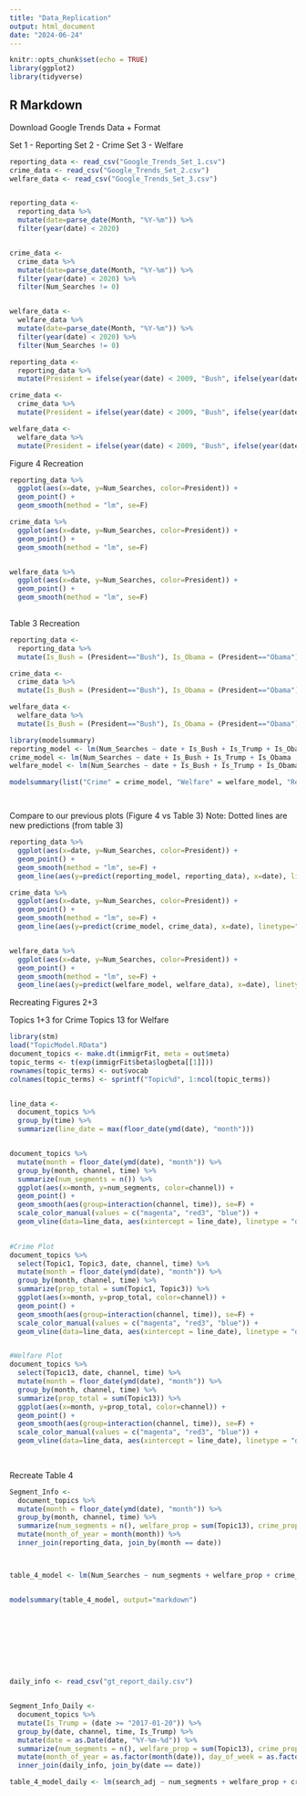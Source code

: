 ---
title: "Data_Replication"
output: html_document
date: "2024-06-24"
---

```{r setup, include=FALSE}
knitr::opts_chunk$set(echo = TRUE)
library(ggplot2)
library(tidyverse)
```

## R Markdown

Download Google Trends Data + Format

Set 1 - Reporting
Set 2 - Crime
Set 3 - Welfare
```{r}
reporting_data <- read_csv("Google_Trends_Set_1.csv") 
crime_data <- read_csv("Google_Trends_Set_2.csv") 
welfare_data <- read_csv("Google_Trends_Set_3.csv") 


reporting_data <- 
  reporting_data %>% 
  mutate(date=parse_date(Month, "%Y-%m")) %>%
  filter(year(date) < 2020)


crime_data <- 
  crime_data %>% 
  mutate(date=parse_date(Month, "%Y-%m")) %>%
  filter(year(date) < 2020) %>%
  filter(Num_Searches != 0)


welfare_data <- 
  welfare_data %>% 
  mutate(date=parse_date(Month, "%Y-%m")) %>%
  filter(year(date) < 2020) %>%
  filter(Num_Searches != 0)

```


```{r}
reporting_data <- 
  reporting_data %>%
  mutate(President = ifelse(year(date) < 2009, "Bush", ifelse(year(date) < 2017, "Obama", "Trump")))

crime_data <- 
  crime_data %>%
  mutate(President = ifelse(year(date) < 2009, "Bush", ifelse(year(date) < 2017, "Obama", "Trump")))

welfare_data <- 
  welfare_data %>%
  mutate(President = ifelse(year(date) < 2009, "Bush", ifelse(year(date) < 2017, "Obama", "Trump")))
```


Figure 4 Recreation
```{r}
reporting_data %>%
  ggplot(aes(x=date, y=Num_Searches, color=President)) +
  geom_point() +
  geom_smooth(method = "lm", se=F)

crime_data %>%
  ggplot(aes(x=date, y=Num_Searches, color=President)) +
  geom_point() +
  geom_smooth(method = "lm", se=F)


welfare_data %>%
  ggplot(aes(x=date, y=Num_Searches, color=President)) +
  geom_point() +
  geom_smooth(method = "lm", se=F)
  

```
Table 3 Recreation
```{r}
reporting_data <- 
  reporting_data %>%
  mutate(Is_Bush = (President=="Bush"), Is_Obama = (President=="Obama"), Is_Trump = (President=="Trump"))

crime_data <- 
  crime_data %>%
  mutate(Is_Bush = (President=="Bush"), Is_Obama = (President=="Obama"), Is_Trump = (President=="Trump"))

welfare_data <- 
  welfare_data %>%
  mutate(Is_Bush = (President=="Bush"), Is_Obama = (President=="Obama"), Is_Trump = (President=="Trump"))

```

```{r}
library(modelsummary)
reporting_model <- lm(Num_Searches ~ date + Is_Bush + Is_Trump + Is_Obama , data=reporting_data)
crime_model <- lm(Num_Searches ~ date + Is_Bush + Is_Trump + Is_Obama , data=crime_data)
welfare_model <- lm(Num_Searches ~ date + Is_Bush + Is_Trump + Is_Obama , data=welfare_data)

modelsummary(list("Crime" = crime_model, "Welfare" = welfare_model, "Report"=reporting_model), output="markdown")




```
Compare to our previous plots (Figure 4 vs Table 3)
Note: Dotted lines are new predictions (from table 3)
```{r}
reporting_data %>%
  ggplot(aes(x=date, y=Num_Searches, color=President)) +
  geom_point() +
  geom_smooth(method = "lm", se=F) + 
  geom_line(aes(y=predict(reporting_model, reporting_data), x=date), linetype="dotted")

crime_data %>%
  ggplot(aes(x=date, y=Num_Searches, color=President)) +
  geom_point() +
  geom_smooth(method = "lm", se=F) +
  geom_line(aes(y=predict(crime_model, crime_data), x=date), linetype="dotted")


welfare_data %>%
  ggplot(aes(x=date, y=Num_Searches, color=President)) +
  geom_point() +
  geom_smooth(method = "lm", se=F) +
  geom_line(aes(y=predict(welfare_model, welfare_data), x=date), linetype="dotted")


```
Recreating Figures 2+3

Topics 1+3 for Crime
Topics 13 for Welfare
```{r}
library(stm)
load("TopicModel.RData")
document_topics <- make.dt(immigrFit, meta = out$meta)
topic_terms <- t(exp(immigrFit$beta$logbeta[[1]]))
rownames(topic_terms) <- out$vocab
colnames(topic_terms) <- sprintf("Topic%d", 1:ncol(topic_terms))
```
```{r}

  
  
```
```{r}
line_data <- 
  document_topics %>%
  group_by(time) %>%
  summarize(line_date = max(floor_date(ymd(date), "month")))


document_topics %>%
  mutate(month = floor_date(ymd(date), "month")) %>%
  group_by(month, channel, time) %>%
  summarize(num_segments = n()) %>%
  ggplot(aes(x=month, y=num_segments, color=channel)) +
  geom_point() +
  geom_smooth(aes(group=interaction(channel, time)), se=F) + 
  scale_color_manual(values = c("magenta", "red3", "blue")) + 
  geom_vline(data=line_data, aes(xintercept = line_date), linetype = "dashed")
  
```
```{r}
#Crime Plot
document_topics %>%
  select(Topic1, Topic3, date, channel, time) %>%
  mutate(month = floor_date(ymd(date), "month")) %>%
  group_by(month, channel, time) %>%
  summarize(prop_total = sum(Topic1, Topic3)) %>%
  ggplot(aes(x=month, y=prop_total, color=channel)) +
  geom_point() +
  geom_smooth(aes(group=interaction(channel, time)), se=F) + 
  scale_color_manual(values = c("magenta", "red3", "blue")) + 
  geom_vline(data=line_data, aes(xintercept = line_date), linetype = "dashed")


#Welfare Plot
document_topics %>%
  select(Topic13, date, channel, time) %>%
  mutate(month = floor_date(ymd(date), "month")) %>%
  group_by(month, channel, time) %>%
  summarize(prop_total = sum(Topic13)) %>%
  ggplot(aes(x=month, y=prop_total, color=channel)) +
  geom_point() +
  geom_smooth(aes(group=interaction(channel, time)), se=F) + 
  scale_color_manual(values = c("magenta", "red3", "blue")) + 
  geom_vline(data=line_data, aes(xintercept = line_date), linetype = "dashed")
  
  
```
Recreate Table 4
```{r}
Segment_Info <- 
  document_topics %>%
  mutate(month = floor_date(ymd(date), "month")) %>%
  group_by(month, channel, time) %>%
  summarize(num_segments = n(), welfare_prop = sum(Topic13), crime_prop = sum(Topic1, Topic3)) %>%
  mutate(month_of_year = month(month)) %>%
  inner_join(reporting_data, join_by(month == date)) 



table_4_model <- lm(Num_Searches ~ num_segments + welfare_prop + crime_prop + Is_Trump + month + month_of_year, data=Segment_Info)


modelsummary(table_4_model, output="markdown")

  




  
  
```
```{r}
daily_info <- read_csv("gt_report_daily.csv")


Segment_Info_Daily <- 
  document_topics %>%
  mutate(Is_Trump = (date >= "2017-01-20")) %>%
  group_by(date, channel, time, Is_Trump) %>%
  mutate(date = as.Date(date, "%Y-%m-%d")) %>%
  summarize(num_segments = n(), welfare_prop = sum(Topic13), crime_prop = sum(Topic1, Topic3)) %>%
  mutate(month_of_year = as.factor(month(date)), day_of_week = as.factor(wday(date))) %>%
  inner_join(daily_info, join_by(date == date)) 

table_4_model_daily <- lm(search_adj ~ num_segments + welfare_prop + crime_prop + Is_Trump + date + month_of_year + day_of_week, data=Segment_Info_Daily)


```


